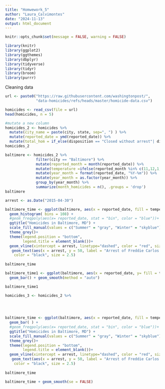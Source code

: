 ```yaml
---
title: "Homwework_5"
author: "Laura_Calvimontes"
date: "2024-11-13"
output: html_document
---
```

```r
knitr::opts_chunk$set(message = FALSE, warning = FALSE)
```


```r
library(knitr)
library(ggplot2)
library(ggthemes)
library(dbplyr)
library(tidyverse)
library(tidyr)
library(broom)
library(purrr)
```

Cleaning data 
```r
url <- paste0("https://raw.githubusercontent.com/washingtonpost/",
              "data-homicides/refs/heads/master/homicide-data.csv")

homicides <- read_csv(file = url)
head(homicides, n = 5)

#mutate a new column
homicides_2 <- homicides %>% 
  mutate(city_name = paste(city, state, sep=", ") ) %>% 
  mutate(reported_date = ymd(reported_date)) %>% 
  mutate(total_hom = if_else(disposition == "Closed without arrest"| disposition == "Closed by arrest", TRUE, FALSE))
homicides_2

```

```r

baltimore <- homicides_2 %>% 
              filter(city == "Baltimore") %>% 
              mutate(reported_month = month(reported_date)) %>% 
              mutate(temperature =ifelse(reported_month %in% c(11,12,1,2,3,4), "Winter", "Summer")) %>% 
              mutate(year_month = format(reported_date, "%Y-%m")) %>% 
              mutate(year_month = as.factor(year_month)) %>% 
              group_by(year_month) %>% 
              summarize(month_homicides = n(), .groups = 'drop')
baltimore 

arrest <- as.Date("2015-04-30")
```

```r
baltimore_time <- ggplot(baltimore, aes(x = reported_date, fill = temperature))+
  geom_histogram( bins = 108) +
  #geom_freqpoly(aes(x= reported_date, stat = "bin", color = "blue"))+
  ggtitle("Homicides in Baltimore, MD") +
  scale_fill_manual(values = c("Summer" = "gray", "Winter" = "skyblue"))+
  theme_grey()+
  theme(legend.position = "bottom",
        legend.title = element_blank())+
  geom_vline(xintercept = arrest, linetype="dashed", color = "red", size= 0.5)+
   geom_text(aes(x = arrest, y = 50, label = "Arrest of Freddie Carlos Grey"),
    color = "black", size = 2.5)
  
baltimore_time 

baltimore_time1 <- ggplot(baltimore, aes(x = reported_date, y= fill = temperature))+
  geom_bar() + geom_smooth(method = "auto") 

baltimore_time1

homicides_3 <- homicides_2 %>% 
  

  
```
```r
baltimore_time <- ggplot(baltimore, aes(x = reported_date, fill = temperature))+
  geom_bar( ) +
  #geom_freqpoly(aes(x= reported_date, stat = "bin", color = "blue"))+
  ggtitle("Homicides in Baltimore, MD") +
  scale_fill_manual(values = c("Summer" = "gray", "Winter" = "skyblue"))+
  theme_grey()+
  theme(legend.position = "bottom",
        legend.title = element_blank())+
  geom_vline(xintercept = arrest, linetype="dashed", color = "red", size= 0.5)+
   geom_text(aes(x = arrest, y = 50, label = "Arrest of Freddie Carlos Grey"),
    color = "black", size = 2.5)
  
baltimore_time 

baltimore_time + geom_smooth(se = FALSE)

```

